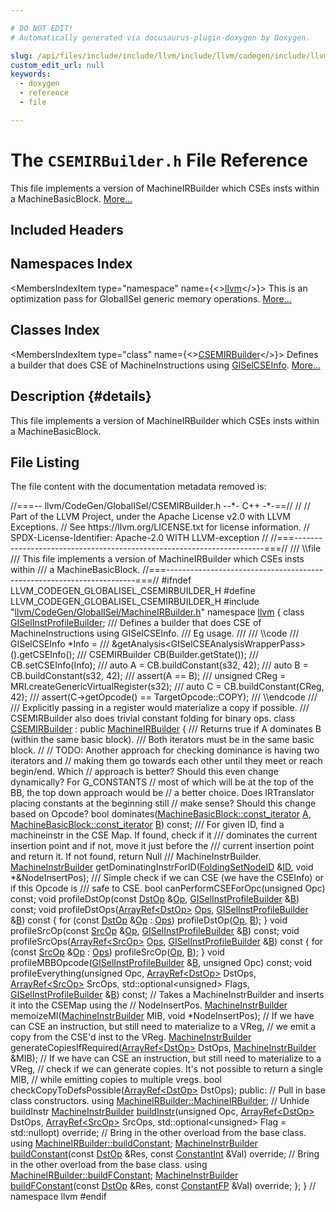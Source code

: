 ```yaml
---

# DO NOT EDIT!
# Automatically generated via docusaurus-plugin-doxygen by Doxygen.

slug: /api/files/include/include/llvm/include/llvm/codegen/include/llvm/codegen/globalisel/csemirbuilder-h
custom_edit_url: null
keywords:
  - doxygen
  - reference
  - file

---
```





# The `CSEMIRBuilder.h` File Reference

<DoxygenPage pluginConfig={pluginConfig}>

This file implements a version of MachineIRBuilder which CSEs insts within a MachineBasicBlock. <a href="#details">More...</a>

## Included Headers

<IncludesList>
<IncludesListItem
  filePath="llvm/CodeGen/GlobalISel/MachineIRBuilder.h"
  permalink="/docs/api/files/include/include/llvm/include/llvm/codegen/include/llvm/codegen/globalisel/machineirbuilder-h"
  isLocal="true" />
</IncludesList>

## Namespaces Index

<MembersIndex>

<MembersIndexItem
  type="namespace"
  name={<><a href="/docs/api/namespaces/llvm">llvm</a></>}>
This is an optimization pass for GlobalISel generic memory operations. <a href="/docs/api/namespaces/llvm/#details">More...</a>
</MembersIndexItem>

</MembersIndex>

## Classes Index

<MembersIndex>

<MembersIndexItem
  type="class"
  name={<><a href="/docs/api/classes/llvm/csemirbuilder">CSEMIRBuilder</a></>}>
Defines a builder that does CSE of MachineInstructions using <a href="/docs/api/classes/llvm/giselcseinfo">GISelCSEInfo</a>. <a href="/docs/api/classes/llvm/csemirbuilder/#details">More...</a>
</MembersIndexItem>

</MembersIndex>

## Description {#details}

This file implements a version of MachineIRBuilder which CSEs insts within a MachineBasicBlock.

## File Listing

The file content with the documentation metadata removed is:

<ProgramListing>

<Link id="l00001" /><CodeLine lineNumber="1"><span class="doxyHighlightComment">//===-- llvm/CodeGen/GlobalISel/CSEMIRBuilder.h  --&#42;- C++ -&#42;-==//</span></CodeLine>
<Link id="l00002" /><CodeLine lineNumber="2"><span class="doxyHighlightComment">//</span></CodeLine>
<Link id="l00003" /><CodeLine lineNumber="3"><span class="doxyHighlightComment">// Part of the LLVM Project, under the Apache License v2.0 with LLVM Exceptions.</span></CodeLine>
<Link id="l00004" /><CodeLine lineNumber="4"><span class="doxyHighlightComment">// See https://llvm.org/LICENSE.txt for license information.</span></CodeLine>
<Link id="l00005" /><CodeLine lineNumber="5"><span class="doxyHighlightComment">// SPDX-License-Identifier: Apache-2.0 WITH LLVM-exception</span></CodeLine>
<Link id="l00006" /><CodeLine lineNumber="6"><span class="doxyHighlightComment">//</span></CodeLine>
<Link id="l00007" /><CodeLine lineNumber="7"><span class="doxyHighlightComment">//===----------------------------------------------------------------------===//</span></CodeLine>
<Link id="l00008" /><CodeLine lineNumber="8"><span class="doxyHighlightComment">/// \\file</span></CodeLine>
<Link id="l00009" /><CodeLine lineNumber="9"><span class="doxyHighlightComment">/// This file implements a version of MachineIRBuilder which CSEs insts within</span></CodeLine>
<Link id="l00010" /><CodeLine lineNumber="10"><span class="doxyHighlightComment">/// a MachineBasicBlock.</span></CodeLine>
<Link id="l00011" /><CodeLine lineNumber="11"><span class="doxyHighlightComment">//===----------------------------------------------------------------------===//</span></CodeLine>
<Link id="l00012" /><CodeLine lineNumber="12"><span class="doxyHighlightPreprocessor">#ifndef LLVM&#95;CODEGEN&#95;GLOBALISEL&#95;CSEMIRBUILDER&#95;H</span></CodeLine>
<Link id="l00013" /><CodeLine lineNumber="13"><span class="doxyHighlightPreprocessor">#define LLVM&#95;CODEGEN&#95;GLOBALISEL&#95;CSEMIRBUILDER&#95;H</span></CodeLine>
<Link id="l00014" /><CodeLine lineNumber="14"></CodeLine>
<Link id="l00015" /><CodeLine lineNumber="15"><span class="doxyHighlightPreprocessor">#include &quot;<a href="/docs/api/files/include/include/llvm/include/llvm/codegen/include/llvm/codegen/globalisel/machineirbuilder-h">llvm/CodeGen/GlobalISel/MachineIRBuilder.h</a>&quot;</span></CodeLine>
<Link id="l00016" /><CodeLine lineNumber="16"></CodeLine>
<Link id="l00017" /><CodeLine lineNumber="17"><span class="doxyHighlightKeyword">namespace </span><span class="doxyHighlight"><a href="/docs/api/namespaces/llvm">llvm</a> &#123;</span></CodeLine>
<Link id="l00018" /><CodeLine lineNumber="18"></CodeLine>
<Link id="l00019" /><CodeLine lineNumber="19"><span class="doxyHighlightKeyword">class </span><span class="doxyHighlight"><a href="/docs/api/classes/llvm/giselinstprofilebuilder">GISelInstProfileBuilder</a>;</span></CodeLine>
<Link id="l00020" /><CodeLine lineNumber="20"><span class="doxyHighlightComment">/// Defines a builder that does CSE of MachineInstructions using GISelCSEInfo.</span></CodeLine>
<Link id="l00021" /><CodeLine lineNumber="21"><span class="doxyHighlightComment">/// Eg usage.</span></CodeLine>
<Link id="l00022" /><CodeLine lineNumber="22"><span class="doxyHighlightComment">///</span></CodeLine>
<Link id="l00023" /><CodeLine lineNumber="23"><span class="doxyHighlightComment">/// \\code</span></CodeLine>
<Link id="l00024" /><CodeLine lineNumber="24"><span class="doxyHighlightComment">///    GISelCSEInfo &#42;Info =</span></CodeLine>
<Link id="l00025" /><CodeLine lineNumber="25"><span class="doxyHighlightComment">///        &amp;getAnalysis&lt;GISelCSEAnalysisWrapperPass&gt;().getCSEInfo();</span></CodeLine>
<Link id="l00026" /><CodeLine lineNumber="26"><span class="doxyHighlightComment">///    CSEMIRBuilder CB(Builder.getState());</span></CodeLine>
<Link id="l00027" /><CodeLine lineNumber="27"><span class="doxyHighlightComment">///    CB.setCSEInfo(Info);</span></CodeLine>
<Link id="l00028" /><CodeLine lineNumber="28"><span class="doxyHighlightComment">///    auto A = CB.buildConstant(s32, 42);</span></CodeLine>
<Link id="l00029" /><CodeLine lineNumber="29"><span class="doxyHighlightComment">///    auto B = CB.buildConstant(s32, 42);</span></CodeLine>
<Link id="l00030" /><CodeLine lineNumber="30"><span class="doxyHighlightComment">///    assert(A == B);</span></CodeLine>
<Link id="l00031" /><CodeLine lineNumber="31"><span class="doxyHighlightComment">///    unsigned CReg = MRI.createGenericVirtualRegister(s32);</span></CodeLine>
<Link id="l00032" /><CodeLine lineNumber="32"><span class="doxyHighlightComment">///    auto C = CB.buildConstant(CReg, 42);</span></CodeLine>
<Link id="l00033" /><CodeLine lineNumber="33"><span class="doxyHighlightComment">///    assert(C-&gt;getOpcode() == TargetOpcode::COPY);</span></CodeLine>
<Link id="l00034" /><CodeLine lineNumber="34"><span class="doxyHighlightComment">/// \\endcode</span></CodeLine>
<Link id="l00035" /><CodeLine lineNumber="35"><span class="doxyHighlightComment">///</span></CodeLine>
<Link id="l00036" /><CodeLine lineNumber="36"><span class="doxyHighlightComment">/// Explicitly passing in a register would materialize a copy if possible.</span></CodeLine>
<Link id="l00037" /><CodeLine lineNumber="37"><span class="doxyHighlightComment">/// CSEMIRBuilder also does trivial constant folding for binary ops.</span></CodeLine>
<Link id="l00038" /><CodeLine lineNumber="38" lineLink="/docs/api/classes/llvm/csemirbuilder"><span class="doxyHighlightKeyword">class </span><span class="doxyHighlight"><a href="/docs/api/classes/llvm/csemirbuilder">CSEMIRBuilder</a> : </span><span class="doxyHighlightKeyword">public</span><span class="doxyHighlight"> <a href="/docs/api/classes/llvm/csemirbuilder/#ad662a74c60eeb99f6a24927479eda063">MachineIRBuilder</a> &#123;</span></CodeLine>
<Link id="l00039" /><CodeLine lineNumber="39"></CodeLine>
<Link id="l00040" /><CodeLine lineNumber="40"><span class="doxyHighlightComment">  /// Returns true if A dominates B (within the same basic block).</span></CodeLine>
<Link id="l00041" /><CodeLine lineNumber="41"><span class="doxyHighlightComment">  /// Both iterators must be in the same basic block.</span></CodeLine>
<Link id="l00042" /><CodeLine lineNumber="42"><span class="doxyHighlight">  </span><span class="doxyHighlightComment">//</span></CodeLine>
<Link id="l00043" /><CodeLine lineNumber="43"><span class="doxyHighlight">  </span><span class="doxyHighlightComment">// TODO: Another approach for checking dominance is having two iterators and</span></CodeLine>
<Link id="l00044" /><CodeLine lineNumber="44"><span class="doxyHighlight">  </span><span class="doxyHighlightComment">// making them go towards each other until they meet or reach begin/end. Which</span></CodeLine>
<Link id="l00045" /><CodeLine lineNumber="45"><span class="doxyHighlight">  </span><span class="doxyHighlightComment">// approach is better? Should this even change dynamically? For G&#95;CONSTANTS</span></CodeLine>
<Link id="l00046" /><CodeLine lineNumber="46"><span class="doxyHighlight">  </span><span class="doxyHighlightComment">// most of which will be at the top of the BB, the top down approach would be</span></CodeLine>
<Link id="l00047" /><CodeLine lineNumber="47"><span class="doxyHighlight">  </span><span class="doxyHighlightComment">// a better choice. Does IRTranslator placing constants at the beginning still</span></CodeLine>
<Link id="l00048" /><CodeLine lineNumber="48"><span class="doxyHighlight">  </span><span class="doxyHighlightComment">// make sense? Should this change based on Opcode?</span></CodeLine>
<Link id="l00049" /><CodeLine lineNumber="49"><span class="doxyHighlight">  </span><span class="doxyHighlightKeywordType">bool</span><span class="doxyHighlight"> dominates(<a href="/docs/api/classes/llvm/machinebasicblock/#a199a6e4bfdffc8f3379ef4f35004488f">MachineBasicBlock::const&#95;iterator</a> <a href="/docs/api/files/lib/lib/ir/builtingcs-cpp/#a2e38c85003a042421cde1647632d0b72">A</a>,</span></CodeLine>
<Link id="l00050" /><CodeLine lineNumber="50"><span class="doxyHighlight">                 <a href="/docs/api/classes/llvm/machinebasicblock/#a199a6e4bfdffc8f3379ef4f35004488f">MachineBasicBlock::const&#95;iterator</a> <a href="/docs/api/files/lib/lib/ir/builtingcs-cpp/#ae76959fe811ba090de4cba69ac00f1da">B</a>) </span><span class="doxyHighlightKeyword">const</span><span class="doxyHighlight">;</span></CodeLine>
<Link id="l00051" /><CodeLine lineNumber="51"></CodeLine>
<Link id="l00052" /><CodeLine lineNumber="52"><span class="doxyHighlightComment">  /// For given ID, find a machineinstr in the CSE Map. If found, check if it</span></CodeLine>
<Link id="l00053" /><CodeLine lineNumber="53"><span class="doxyHighlightComment">  /// dominates the current insertion point and if not, move it just before the</span></CodeLine>
<Link id="l00054" /><CodeLine lineNumber="54"><span class="doxyHighlightComment">  /// current insertion point and return it. If not found, return Null</span></CodeLine>
<Link id="l00055" /><CodeLine lineNumber="55"><span class="doxyHighlightComment">  /// MachineInstrBuilder.</span></CodeLine>
<Link id="l00056" /><CodeLine lineNumber="56"><span class="doxyHighlight">  <a href="/docs/api/classes/llvm/machineinstrbuilder">MachineInstrBuilder</a> getDominatingInstrForID(<a href="/docs/api/classes/llvm/foldingsetnodeid">FoldingSetNodeID</a> &amp;<a href="/docs/api/namespaces/llvm/callingconv/#abdf8cf606905c10634e831390981b0ed">ID</a>,</span></CodeLine>
<Link id="l00057" /><CodeLine lineNumber="57"><span class="doxyHighlight">                                              </span><span class="doxyHighlightKeywordType">void</span><span class="doxyHighlight"> &#42;&amp;NodeInsertPos);</span></CodeLine>
<Link id="l00058" /><CodeLine lineNumber="58"><span class="doxyHighlightComment">  /// Simple check if we can CSE (we have the CSEInfo) or if this Opcode is</span></CodeLine>
<Link id="l00059" /><CodeLine lineNumber="59"><span class="doxyHighlightComment">  /// safe to CSE.</span></CodeLine>
<Link id="l00060" /><CodeLine lineNumber="60"><span class="doxyHighlight">  </span><span class="doxyHighlightKeywordType">bool</span><span class="doxyHighlight"> canPerformCSEForOpc(</span><span class="doxyHighlightKeywordType">unsigned</span><span class="doxyHighlight"> Opc) </span><span class="doxyHighlightKeyword">const</span><span class="doxyHighlight">;</span></CodeLine>
<Link id="l00061" /><CodeLine lineNumber="61"></CodeLine>
<Link id="l00062" /><CodeLine lineNumber="62"><span class="doxyHighlight">  </span><span class="doxyHighlightKeywordType">void</span><span class="doxyHighlight"> profileDstOp(</span><span class="doxyHighlightKeyword">const</span><span class="doxyHighlight"> <a href="/docs/api/classes/llvm/dstop">DstOp</a> &amp;<a href="/docs/api/namespaces/llvm/#ab471937b9a227e70c7fe8bd9604014d6">Op</a>, <a href="/docs/api/classes/llvm/giselinstprofilebuilder">GISelInstProfileBuilder</a> &amp;<a href="/docs/api/files/lib/lib/ir/builtingcs-cpp/#ae76959fe811ba090de4cba69ac00f1da">B</a>) </span><span class="doxyHighlightKeyword">const</span><span class="doxyHighlight">;</span></CodeLine>
<Link id="l00063" /><CodeLine lineNumber="63"></CodeLine>
<Link id="l00064" /><CodeLine lineNumber="64"><span class="doxyHighlight">  </span><span class="doxyHighlightKeywordType">void</span><span class="doxyHighlight"> profileDstOps(<a href="/docs/api/classes/llvm/arrayref">ArrayRef&lt;DstOp&gt;</a> <a href="/docs/api/files/include/include/llvm/include/llvm/demangle/itaniumdemangle-h/#a926d7ce2143863b7a2afda0fca4d2b65">Ops</a>, <a href="/docs/api/classes/llvm/giselinstprofilebuilder">GISelInstProfileBuilder</a> &amp;<a href="/docs/api/files/lib/lib/ir/builtingcs-cpp/#ae76959fe811ba090de4cba69ac00f1da">B</a>)</span><span class="doxyHighlightKeyword"> const </span><span class="doxyHighlight">&#123;</span></CodeLine>
<Link id="l00065" /><CodeLine lineNumber="65"><span class="doxyHighlight">    </span><span class="doxyHighlightKeywordFlow">for</span><span class="doxyHighlight"> (</span><span class="doxyHighlightKeyword">const</span><span class="doxyHighlight"> <a href="/docs/api/classes/llvm/dstop">DstOp</a> &amp;<a href="/docs/api/namespaces/llvm/#ab471937b9a227e70c7fe8bd9604014d6">Op</a> : <a href="/docs/api/files/include/include/llvm/include/llvm/demangle/itaniumdemangle-h/#a926d7ce2143863b7a2afda0fca4d2b65">Ops</a>)</span></CodeLine>
<Link id="l00066" /><CodeLine lineNumber="66"><span class="doxyHighlight">      profileDstOp(<a href="/docs/api/namespaces/llvm/#ab471937b9a227e70c7fe8bd9604014d6">Op</a>, <a href="/docs/api/files/lib/lib/ir/builtingcs-cpp/#ae76959fe811ba090de4cba69ac00f1da">B</a>);</span></CodeLine>
<Link id="l00067" /><CodeLine lineNumber="67"><span class="doxyHighlight">  &#125;</span></CodeLine>
<Link id="l00068" /><CodeLine lineNumber="68"></CodeLine>
<Link id="l00069" /><CodeLine lineNumber="69"><span class="doxyHighlight">  </span><span class="doxyHighlightKeywordType">void</span><span class="doxyHighlight"> profileSrcOp(</span><span class="doxyHighlightKeyword">const</span><span class="doxyHighlight"> <a href="/docs/api/classes/llvm/srcop">SrcOp</a> &amp;<a href="/docs/api/namespaces/llvm/#ab471937b9a227e70c7fe8bd9604014d6">Op</a>, <a href="/docs/api/classes/llvm/giselinstprofilebuilder">GISelInstProfileBuilder</a> &amp;<a href="/docs/api/files/lib/lib/ir/builtingcs-cpp/#ae76959fe811ba090de4cba69ac00f1da">B</a>) </span><span class="doxyHighlightKeyword">const</span><span class="doxyHighlight">;</span></CodeLine>
<Link id="l00070" /><CodeLine lineNumber="70"></CodeLine>
<Link id="l00071" /><CodeLine lineNumber="71"><span class="doxyHighlight">  </span><span class="doxyHighlightKeywordType">void</span><span class="doxyHighlight"> profileSrcOps(<a href="/docs/api/classes/llvm/arrayref">ArrayRef&lt;SrcOp&gt;</a> <a href="/docs/api/files/include/include/llvm/include/llvm/demangle/itaniumdemangle-h/#a926d7ce2143863b7a2afda0fca4d2b65">Ops</a>, <a href="/docs/api/classes/llvm/giselinstprofilebuilder">GISelInstProfileBuilder</a> &amp;<a href="/docs/api/files/lib/lib/ir/builtingcs-cpp/#ae76959fe811ba090de4cba69ac00f1da">B</a>)</span><span class="doxyHighlightKeyword"> const </span><span class="doxyHighlight">&#123;</span></CodeLine>
<Link id="l00072" /><CodeLine lineNumber="72"><span class="doxyHighlight">    </span><span class="doxyHighlightKeywordFlow">for</span><span class="doxyHighlight"> (</span><span class="doxyHighlightKeyword">const</span><span class="doxyHighlight"> <a href="/docs/api/classes/llvm/srcop">SrcOp</a> &amp;<a href="/docs/api/namespaces/llvm/#ab471937b9a227e70c7fe8bd9604014d6">Op</a> : <a href="/docs/api/files/include/include/llvm/include/llvm/demangle/itaniumdemangle-h/#a926d7ce2143863b7a2afda0fca4d2b65">Ops</a>)</span></CodeLine>
<Link id="l00073" /><CodeLine lineNumber="73"><span class="doxyHighlight">      profileSrcOp(<a href="/docs/api/namespaces/llvm/#ab471937b9a227e70c7fe8bd9604014d6">Op</a>, <a href="/docs/api/files/lib/lib/ir/builtingcs-cpp/#ae76959fe811ba090de4cba69ac00f1da">B</a>);</span></CodeLine>
<Link id="l00074" /><CodeLine lineNumber="74"><span class="doxyHighlight">  &#125;</span></CodeLine>
<Link id="l00075" /><CodeLine lineNumber="75"></CodeLine>
<Link id="l00076" /><CodeLine lineNumber="76"><span class="doxyHighlight">  </span><span class="doxyHighlightKeywordType">void</span><span class="doxyHighlight"> profileMBBOpcode(<a href="/docs/api/classes/llvm/giselinstprofilebuilder">GISelInstProfileBuilder</a> &amp;<a href="/docs/api/files/lib/lib/ir/builtingcs-cpp/#ae76959fe811ba090de4cba69ac00f1da">B</a>, </span><span class="doxyHighlightKeywordType">unsigned</span><span class="doxyHighlight"> Opc) </span><span class="doxyHighlightKeyword">const</span><span class="doxyHighlight">;</span></CodeLine>
<Link id="l00077" /><CodeLine lineNumber="77"></CodeLine>
<Link id="l00078" /><CodeLine lineNumber="78"><span class="doxyHighlight">  </span><span class="doxyHighlightKeywordType">void</span><span class="doxyHighlight"> profileEverything(</span><span class="doxyHighlightKeywordType">unsigned</span><span class="doxyHighlight"> Opc, <a href="/docs/api/classes/llvm/arrayref">ArrayRef&lt;DstOp&gt;</a> DstOps,</span></CodeLine>
<Link id="l00079" /><CodeLine lineNumber="79"><span class="doxyHighlight">                         <a href="/docs/api/classes/llvm/arrayref">ArrayRef&lt;SrcOp&gt;</a> SrcOps, std::optional&lt;unsigned&gt; Flags,</span></CodeLine>
<Link id="l00080" /><CodeLine lineNumber="80"><span class="doxyHighlight">                         <a href="/docs/api/classes/llvm/giselinstprofilebuilder">GISelInstProfileBuilder</a> &amp;<a href="/docs/api/files/lib/lib/ir/builtingcs-cpp/#ae76959fe811ba090de4cba69ac00f1da">B</a>) </span><span class="doxyHighlightKeyword">const</span><span class="doxyHighlight">;</span></CodeLine>
<Link id="l00081" /><CodeLine lineNumber="81"></CodeLine>
<Link id="l00082" /><CodeLine lineNumber="82"><span class="doxyHighlight">  </span><span class="doxyHighlightComment">// Takes a MachineInstrBuilder and inserts it into the CSEMap using the</span></CodeLine>
<Link id="l00083" /><CodeLine lineNumber="83"><span class="doxyHighlight">  </span><span class="doxyHighlightComment">// NodeInsertPos.</span></CodeLine>
<Link id="l00084" /><CodeLine lineNumber="84"><span class="doxyHighlight">  <a href="/docs/api/classes/llvm/machineinstrbuilder">MachineInstrBuilder</a> memoizeMI(<a href="/docs/api/classes/llvm/machineinstrbuilder">MachineInstrBuilder</a> MIB, </span><span class="doxyHighlightKeywordType">void</span><span class="doxyHighlight"> &#42;NodeInsertPos);</span></CodeLine>
<Link id="l00085" /><CodeLine lineNumber="85"></CodeLine>
<Link id="l00086" /><CodeLine lineNumber="86"><span class="doxyHighlight">  </span><span class="doxyHighlightComment">// If we have can CSE an instruction, but still need to materialize to a VReg,</span></CodeLine>
<Link id="l00087" /><CodeLine lineNumber="87"><span class="doxyHighlight">  </span><span class="doxyHighlightComment">// we emit a copy from the CSE&#39;d inst to the VReg.</span></CodeLine>
<Link id="l00088" /><CodeLine lineNumber="88"><span class="doxyHighlight">  <a href="/docs/api/classes/llvm/machineinstrbuilder">MachineInstrBuilder</a> generateCopiesIfRequired(<a href="/docs/api/classes/llvm/arrayref">ArrayRef&lt;DstOp&gt;</a> DstOps,</span></CodeLine>
<Link id="l00089" /><CodeLine lineNumber="89"><span class="doxyHighlight">                                               <a href="/docs/api/classes/llvm/machineinstrbuilder">MachineInstrBuilder</a> &amp;MIB);</span></CodeLine>
<Link id="l00090" /><CodeLine lineNumber="90"></CodeLine>
<Link id="l00091" /><CodeLine lineNumber="91"><span class="doxyHighlight">  </span><span class="doxyHighlightComment">// If we have can CSE an instruction, but still need to materialize to a VReg,</span></CodeLine>
<Link id="l00092" /><CodeLine lineNumber="92"><span class="doxyHighlight">  </span><span class="doxyHighlightComment">// check if we can generate copies. It&#39;s not possible to return a single MIB,</span></CodeLine>
<Link id="l00093" /><CodeLine lineNumber="93"><span class="doxyHighlight">  </span><span class="doxyHighlightComment">// while emitting copies to multiple vregs.</span></CodeLine>
<Link id="l00094" /><CodeLine lineNumber="94"><span class="doxyHighlight">  </span><span class="doxyHighlightKeywordType">bool</span><span class="doxyHighlight"> checkCopyToDefsPossible(<a href="/docs/api/classes/llvm/arrayref">ArrayRef&lt;DstOp&gt;</a> DstOps);</span></CodeLine>
<Link id="l00095" /><CodeLine lineNumber="95"></CodeLine>
<Link id="l00096" /><CodeLine lineNumber="96"><span class="doxyHighlightKeyword">public</span><span class="doxyHighlight">:</span></CodeLine>
<Link id="l00097" /><CodeLine lineNumber="97"><span class="doxyHighlight">  </span><span class="doxyHighlightComment">// Pull in base class constructors.</span></CodeLine>
<Link id="l00098" /><CodeLine lineNumber="98"><span class="doxyHighlight">  </span><span class="doxyHighlightKeyword">using </span><span class="doxyHighlight"><a href="/docs/api/classes/llvm/machineirbuilder/#ad662a74c60eeb99f6a24927479eda063">MachineIRBuilder::MachineIRBuilder</a>;</span></CodeLine>
<Link id="l00099" /><CodeLine lineNumber="99"><span class="doxyHighlight">  </span><span class="doxyHighlightComment">// Unhide buildInstr</span></CodeLine>
<Link id="l00100" /><CodeLine lineNumber="100"><span class="doxyHighlight">  <a href="/docs/api/classes/llvm/machineinstrbuilder">MachineInstrBuilder</a></span></CodeLine>
<Link id="l00101" /><CodeLine lineNumber="101"><span class="doxyHighlight">  <a href="/docs/api/classes/llvm/csemirbuilder/#a9c2e15b867893ec15cb49acfbb38e542">buildInstr</a>(</span><span class="doxyHighlightKeywordType">unsigned</span><span class="doxyHighlight"> Opc, <a href="/docs/api/classes/llvm/arrayref">ArrayRef&lt;DstOp&gt;</a> DstOps, <a href="/docs/api/classes/llvm/arrayref">ArrayRef&lt;SrcOp&gt;</a> SrcOps,</span></CodeLine>
<Link id="l00102" /><CodeLine lineNumber="102"><span class="doxyHighlight">             std::optional&lt;unsigned&gt; Flag = std::nullopt) </span><span class="doxyHighlightKeyword">override</span><span class="doxyHighlight">;</span></CodeLine>
<Link id="l00103" /><CodeLine lineNumber="103"><span class="doxyHighlight">  </span><span class="doxyHighlightComment">// Bring in the other overload from the base class.</span></CodeLine>
<Link id="l00104" /><CodeLine lineNumber="104"><span class="doxyHighlight">  </span><span class="doxyHighlightKeyword">using </span><span class="doxyHighlight"><a href="/docs/api/classes/llvm/machineirbuilder/#af751c28a69e1d07e19dad11e4e26a70d">MachineIRBuilder::buildConstant</a>;</span></CodeLine>
<Link id="l00105" /><CodeLine lineNumber="105"></CodeLine>
<Link id="l00106" /><CodeLine lineNumber="106"><span class="doxyHighlight">  <a href="/docs/api/classes/llvm/machineinstrbuilder">MachineInstrBuilder</a> <a href="/docs/api/classes/llvm/csemirbuilder/#af20c06f6ef57cddf624f531efbaf69e7">buildConstant</a>(</span><span class="doxyHighlightKeyword">const</span><span class="doxyHighlight"> <a href="/docs/api/classes/llvm/dstop">DstOp</a> &amp;Res,</span></CodeLine>
<Link id="l00107" /><CodeLine lineNumber="107"><span class="doxyHighlight">                                    </span><span class="doxyHighlightKeyword">const</span><span class="doxyHighlight"> <a href="/docs/api/classes/llvm/constantint">ConstantInt</a> &amp;Val) </span><span class="doxyHighlightKeyword">override</span><span class="doxyHighlight">;</span></CodeLine>
<Link id="l00108" /><CodeLine lineNumber="108"></CodeLine>
<Link id="l00109" /><CodeLine lineNumber="109"><span class="doxyHighlight">  </span><span class="doxyHighlightComment">// Bring in the other overload from the base class.</span></CodeLine>
<Link id="l00110" /><CodeLine lineNumber="110"><span class="doxyHighlight">  </span><span class="doxyHighlightKeyword">using </span><span class="doxyHighlight"><a href="/docs/api/classes/llvm/machineirbuilder/#a81a7959d3e7f624343ecdf6905e251dd">MachineIRBuilder::buildFConstant</a>;</span></CodeLine>
<Link id="l00111" /><CodeLine lineNumber="111"><span class="doxyHighlight">  <a href="/docs/api/classes/llvm/machineinstrbuilder">MachineInstrBuilder</a> <a href="/docs/api/classes/llvm/csemirbuilder/#ae1fe7f5085d203a5984b2450f907b239">buildFConstant</a>(</span><span class="doxyHighlightKeyword">const</span><span class="doxyHighlight"> <a href="/docs/api/classes/llvm/dstop">DstOp</a> &amp;Res,</span></CodeLine>
<Link id="l00112" /><CodeLine lineNumber="112"><span class="doxyHighlight">                                     </span><span class="doxyHighlightKeyword">const</span><span class="doxyHighlight"> <a href="/docs/api/classes/llvm/constantfp">ConstantFP</a> &amp;Val) </span><span class="doxyHighlightKeyword">override</span><span class="doxyHighlight">;</span></CodeLine>
<Link id="l00113" /><CodeLine lineNumber="113"><span class="doxyHighlight">&#125;;</span></CodeLine>
<Link id="l00114" /><CodeLine lineNumber="114"><span class="doxyHighlight">&#125; </span><span class="doxyHighlightComment">// namespace llvm</span></CodeLine>
<Link id="l00115" /><CodeLine lineNumber="115"><span class="doxyHighlightPreprocessor">#endif</span></CodeLine>

</ProgramListing>


</DoxygenPage>

